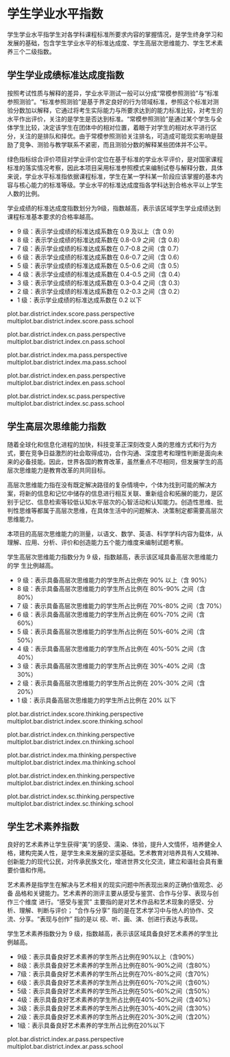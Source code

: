 <!-- chapter score  -->

\mytext

# 学生学业水平指数

学生学业水平指学生对各学科课程标准所要求内容的掌握情况，是学生终身学习和发展的基础，包含学生学业水平的标准达成度、学生高层次思维能力、学生艺术素养三个二级指数。


## 学生学业成绩标准达成度指数

按照考试性质与解释的差异，学业水平测试一般可以分成“常模参照测验”与“标准参照测验”。“标准参照测验”是基于界定良好的行为领域标准，参照这个标准对测验分数加以解释，它通过将考生实际能力与所要求达到的能力标准比较，对考生的水平作出评价，关注的是学生是否达到标准。“常模参照测验”是通过某个学生与全体学生比较，决定该学生在团体中的相对位置，着眼于对学生的相对水平进行区分，关注的是排队和择优。由于常模参照测验关注排名，可造成可能现实影响是鼓励了竞争、测验与教学联系不紧密，而且测验分数的解释某些团体并不公平。

绿色指标综合评价项目对学业评价定位在基于标准的学业水平评价，是对国家课程标准的落实情况考察，因此本项目采用标准参照模式来编制试卷与解释分数，具体来说，学业水平标准指依据课程标准，学生在某一学科某一阶段应该掌握的基本内容与核心能力的标准等级。学业水平的标准达成度指各学科达到合格水平以上学生人数的比例。

学业成绩的标准达成度指数划分为9级，指数越高，表示该区域学生学业成绩达到课程标准基本要求的合格率越高。

\mylist

- 9 级：表示学业成绩的标准达成系数\footnote{将学业成绩合格率经过标准化等一系列转化后得到的数值，转化后的数据具有可加性和可比性，用于划
分学业成绩标准达成指数的等级。}在 0.9 及以上（含 0.9）
- 8 级：表示学业成绩的标准达成系数在 0.8-0.9 之间（含 0.8）
- 7 级：表示学业成绩的标准达成系数在 0.7-0.8 之间（含 0.7）
- 6 级：表示学业成绩的标准达成系数在 0.6-0.7 之间（含 0.6）
- 5 级：表示学业成绩的标准达成系数在 0.5-0.6 之间（含 0.5）
- 4 级：表示学业成绩的标准达成系数在 0.4-0.5 之间（含 0.4）
- 3 级：表示学业成绩的标准达成系数在 0.3-0.4 之间（含 0.3）
- 2 级：表示学业成绩的标准达成系数在 0.2-0.3 之间（含 0.2）
- 1 级：表示学业成绩的标准达成系数在 0.2 以下

\mytext

plot.bar.district.index.score.pass.perspective
multiplot.bar.district.index.score.pass.school


plot.bar.district.index.cn.pass.perspective
multiplot.bar.district.index.cn.pass.school

plot.bar.district.index.ma.pass.perspective
multiplot.bar.district.index.ma.pass.school

plot.bar.district.index.en.pass.perspective
multiplot.bar.district.index.en.pass.school

plot.bar.district.index.sc.pass.perspective
multiplot.bar.district.index.sc.pass.school



## 学生高层次思维能力指数

随着全球化和信息化进程的加快，科技变革正深刻改变人类的思维方式和行为方式，要在竞争日益激烈的社会取得成功，合作沟通、深度思考和理性判断是面向未来的必备技能。因此，世界各国的教育改革，虽然重点不尽相同，但发展学生的高层次思维能力是教育改革的共同目标。

高层次思维能力指在没有既定解决路径的复杂情境中，个体为找到可能的解决方案，将新的信息和记忆中储存的信息进行相互关联、重新组合和拓展的能力，是区别于记忆、信息检索等较低认知水平层次的心智活动和认知能力。创造性思维、批判性思维等都属于高层次思维，在具体生活中的问题解决、决策制定都需要高层次思维能力。

本项目的高层次思维能力的测量，以语文、数学、英语、科学学科内容为载体，从理解、应用、分析、评价和创造能力五个能力维度来编制试题考察。

学生高层次思维能力指数分为 9 级，指数越高，表示该区域具备高层次思维能力的学
生比例越高。

\mylist

- 9 级：表示具备高层次思维能力的学生所占比例在 90% 以上（含 90%）
- 8 级：表示具备高层次思维能力的学生所占比例在 80%-90% 之间（含 80%）
- 7 级：表示具备高层次思维能力的学生所占比例在 70%-80% 之间（含 70%）
- 6 级：表示具备高层次思维能力的学生所占比例在 60%-70% 之间（含 60%）
- 5 级：表示具备高层次思维能力的学生所占比例在 50%-60% 之间（含 50%）
- 4 级：表示具备高层次思维能力的学生所占比例在 40%-50% 之间（含 40%）
- 3 级：表示具备高层次思维能力的学生所占比例在 30%-40% 之间（含 30%）
- 2 级：表示具备高层次思维能力的学生所占比例在 20%-30% 之间（含 20%）
- 1 级：表示具备高层次思维能力的学生所占比例在 20% 以下


\mytext

plot.bar.district.index.score.thinking.perspective
multiplot.bar.district.index.score.thinking.school

plot.bar.district.index.cn.thinking.perspective
multiplot.bar.district.index.cn.thinking.school

plot.bar.district.index.ma.thinking.perspective
multiplot.bar.district.index.ma.thinking.school

plot.bar.district.index.en.thinking.perspective
multiplot.bar.district.index.en.thinking.school

plot.bar.district.index.sc.thinking.perspective
multiplot.bar.district.index.sc.thinking.school


## 学生艺术素养指数


良好的艺术素养让学生获得“美”的感受、濡染、体验，提升人文情怀，培养健全人格，建构完美人性，是学生未来发展的坚实基础。艺术教育对培养具有人文精神、创新能力的现代公民，对传承民族文化，增进世界文化交流，建立和谐社会具有重要价值和作用。

艺术素养是指学生在解决与艺术相关的现实问题中所表现出来的正确价值观念、必备
品格和关键能力。艺术素养的测评主要从感受与鉴赏、合作与分享、表现与创作三个维度
进行。“感受与鉴赏” 主要指的是对艺术作品和艺术现象的感受、分析、理解、判断与评价；
“合作与分享” 指的是在艺术学习中与他人的协作、交流、分享。“表现与创作” 指的是以
视、听、画、演、创进行表达与表现。

学生艺术素养指数分为 9 级，指数越高，表示该区域具备良好艺术素养的学生比例越高。

\mylist
-  9级：表示具备良好艺术素养的学生所占比例在90%以上（含90%）
-  8级：表示具备良好艺术素养的学生所占比例在80%-90%之间（含80%）
-  7级：表示具备良好艺术素养的学生所占比例在70%-80%之间（含70%）
-  6级：表示具备良好艺术素养的学生所占比例在60%-70%之间（含60%）
-  5级：表示具备良好艺术素养的学生所占比例在50%-60%之间（含50%）
-  4级：表示具备良好艺术素养的学生所占比例在40%-50%之间（含40%）
-  3级：表示具备良好艺术素养的学生所占比例在30%-40%之间（含30%）
-  2级：表示具备良好艺术素养的学生所占比例在20%-30%之间（含20%）
-  1级：表示具备良好艺术素养的学生所占比例在20%以下

\mytext

plot.bar.district.index.ar.pass.perspective
multiplot.bar.district.index.ar.pass.school
